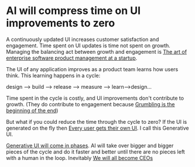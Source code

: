 # AI will compress time on UI improvements to zero

A continuously updated UI increases customer satisfaction and engagement. Time spent on UI updates is time not spent on growth. Managing the balancing act between growth and engagement is [The art of enterprise software product management at a startup](/ideas/the-art-of-enterprise-software-product-management-as-a-startup).

The UI of any application improves as a product team learns how users think. This learning happens in a cycle:

design —> build —> release —> measure —> learn—>design…

Time spent in the cycle is costly, and UI improvements don't contribute to growth. (They do contribute to engagement because [Grumbling is the beginning of the end](/ideas/grumbling-is-the-beginning-of-the-end))

But what if you could reduce the time through the cycle to zero? If the UI is generated on the fly then [Every user gets their own UI](/ideas/every-user-gets-their-own-ui). I call this Generative UI.

[Generative UI will come in phases](/ideas/generate-ui-will-come-in-phases). AI will take over bigger and bigger pieces of the cycle and do it faster and better until there are no pieces left with a human in the loop. Inevitably [We will all become CEOs]()
